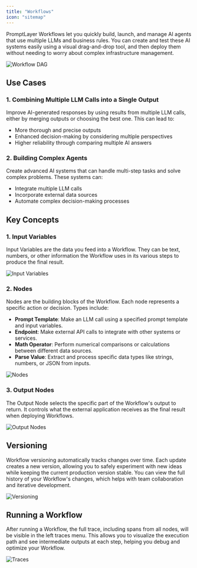 ```yaml
---
title: "Workflows"
icon: "sitemap"
---
```


PromptLayer Workflows let you quickly build, launch, and manage AI agents that use multiple LLMs and business rules. You can create and test these AI systems easily using a visual drag-and-drop tool, and then deploy them without needing to worry about complex infrastructure management.

![Workflow DAG](/images/workflows/workflow-dag.png)

## Use Cases

### 1. **Combining Multiple LLM Calls into a Single Output**
Improve AI-generated responses by using results from multiple LLM calls, either by merging outputs or choosing the best one. This can lead to:
- More thorough and precise outputs
- Enhanced decision-making by considering multiple perspectives
- Higher reliability through comparing multiple AI answers

### 2. **Building Complex Agents**
Create advanced AI systems that can handle multi-step tasks and solve complex problems. These systems can:
- Integrate multiple LLM calls
- Incorporate external data sources
- Automate complex decision-making processes

## Key Concepts

### 1. Input Variables
Input Variables are the data you feed into a Workflow. They can be text, numbers, or other information the Workflow uses in its various steps to produce the final result.

![Input Variables](/images/workflows/input-variables.png)

### 2. Nodes
Nodes are the building blocks of the Workflow. Each node represents a specific action or decision. Types include:

- **Prompt Template**: Make an LLM call using a specified prompt template and input variables.
- **Endpoint**: Make external API calls to integrate with other systems or services.
- **Math Operator**: Perform numerical comparisons or calculations between different data sources.
- **Parse Value**: Extract and process specific data types like strings, numbers, or JSON from inputs.

![Nodes](/images/workflows/nodes.png)

### 3. Output Nodes
The Output Node selects the specific part of the Workflow's output to return. It controls what the external application receives as the final result when deploying Workflows.

![Output Nodes](/images/workflows/output-node.png)

## Versioning

Workflow versioning automatically tracks changes over time. Each update creates a new version, allowing you to safely experiment with new ideas while keeping the current production version stable. You can view the full history of your Workflow's changes, which helps with team collaboration and iterative development.

![Versioning](/images/workflows/versions.png)

## Running a Workflow

After running a Workflow, the full trace, including spans from all nodes, will be visible in the left traces menu. This allows you to visualize the execution path and see intermediate outputs at each step, helping you debug and optimize your Workflow.

![Traces](/images/workflows/spans.png)
